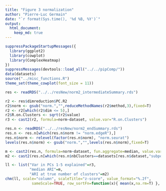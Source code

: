 ```yaml
---
title: "Figure 3 normalization"
author: "Pierre-Luc Germain"
date: "`r format(Sys.time(), '%d %B, %Y')`"
output:
  html_document:
    keep_md: true
---
```


```r
suppressPackageStartupMessages({
  library(ggplot2)
  library(cowplot)
  library(ComplexHeatmap)
})
suppressMessages(devtools::load_all("../../pipComp/"))
data(datasets)
source("../misc_functions.R")
theme_set(theme_cowplot(font_size = 11))
```

```r
res <- readRDS("../../resNew/norm2_intermediateSummary.rds")
```


```r
r2 <- res$dimreduction$PC.R2
r2$norm <- gsub("norm.","",reduceMethodNames(r2$method,3),fixed=T)
r2 <- r2[which(r2$dim <= 5),]
r2$R.on.Clusters <- sqrt(r2$value)
r3 <- cast2(r2, formula=norm~dataset, value.var="R.on.Clusters")

res.n <- readRDS("../../resNew/norm2_endSummary.rds")
res.n <- res.n[which(res.n$norm != "norm.edgeR"),]
res.n$norm <- relevel(factor(res.n$norm), "norm.seurat")
levels(res.n$norm) <- gsub("norm.","",levels(res.n$norm),fixed=T)

m <- cast2(res.n, formula=norm~dataset, fun.aggregate=median, value.var="ARI")
m2 <- cast2(res.n[which(res.n$nbClusters==datasets[res.n$dataset,"subpopulations"]),], formula=norm~dataset, fun.aggregate=median, value.var="ARI")

ll <- list("Var in PCs 1-5 explained"=r3,
           "median ARI"=m,
           "ARI at true number of clusters"=m2)
chm(ll, scale="column", scaleTitle="z-score", value_format="%.2f", 
            sameScale=TRUE, row_sortFn=function(x){ mean(x,na.rm=T) }, cluster_columns=FALSE)
```


